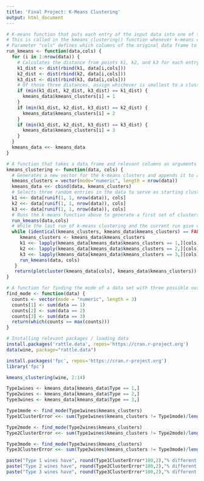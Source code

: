 ```yaml
---
title: 'Final Project: K-Means Clustering'
output: html_document
---
```


```r
# K-means function that puts each entry of the input data into one of three bins based on Euclidean distance
# This is called in the kmeans_clustering() function whenever k-means clusters need to be calculated
# Parameter "cols" defines which columns of the original data frame to use in the algorithm
run_kmeans <- function(data,cols) {
  for (i in 1:nrow(data)) {
    # Calculates the distance from points k1, k2, and k3 for each entry in the data set
    k1_dist <- dist(rbind(k1, data[i,cols]))
    k2_dist <- dist(rbind(k2, data[i,cols]))
    k3_dist <- dist(rbind(k3, data[i,cols]))
    # Of those three distances, assign whichever is smallest to a cluster column in the generated k-means data frame
    if (min(k1_dist, k2_dist, k3_dist) == k1_dist) {
      kmeans_data$kmeans_clusters[i] = 1
    }
    if (min(k1_dist, k2_dist, k3_dist) == k2_dist) {
      kmeans_data$kmeans_clusters[i] = 2
    }
    if (min(k1_dist, k2_dist, k3_dist) == k3_dist) {
      kmeans_data$kmeans_clusters[i] = 3
    }
  }
  kmeans_data <<- kmeans_data
}

# A function that takes a data frame and relevant columns as arguments and performs three-point k-means clustering
kmeans_clustering <- function(data, cols) {
  # Generates a new vector for the k-means clusters and appends it to a calculated version of the data frame
  kmeans_clusters = vector(mode="numeric", length = nrow(data))
  kmeans_data <<- cbind(data, kmeans_clusters)
  # Selects three random entries in the data to serve as starting cluster points
  k1 <<- data[runif(1, 1, nrow(data)), cols]
  k2 <<- data[runif(1, 1, nrow(data)), cols]
  k3 <<- data[runif(1, 1, nrow(data)), cols]
  # Runs the k-means function above to generate a first set of clusters
  run_kmeans(data,cols)
  # While the last run of k-means clustering and the current run give different results (i.e. if there was reassignment of the cluster values), average the clustered points to form a new k1, k2, and k3, then perform the k-means clustering again
  while (identical(kmeans_clusters, kmeans_data$kmeans_clusters) == FALSE) {
     kmeans_clusters <- kmeans_data$kmeans_clusters
     k1 <<- lapply(kmeans_data[kmeans_data$kmeans_clusters == 1,][cols], mean)
     k2 <<- lapply(kmeans_data[kmeans_data$kmeans_clusters == 2,][cols], mean)
     k3 <<- lapply(kmeans_data[kmeans_data$kmeans_clusters == 3,][cols], mean)
     run_kmeans(data, cols)
   }
   return(plotcluster(kmeans_data[cols], kmeans_data$kmeans_clusters))
}

# A function for finding the mode of a data set with three possible outputs (for use in evaluating the k-means algorithm)
find_mode <- function(data) {
  counts <- vector(mode = "numeric", length = 3)
  counts[1] <- sum(data == 1)
  counts[2] <- sum(data == 2)
  counts[3] <- sum(data == 3)
  return(which(counts == max(counts)))
}

```

```r
# Installing relevant packages / loading data
install.packages('rattle.data', repos='https://cran.r-project.org')
data(wine, package="rattle.data")

install.packages('fpc', repos='https://cran.r-project.org')
library('fpc')

kmeans_clustering(wine, 2:14)

```

```r
Type1wines <- kmeans_data[kmeans_data$Type == 1,]
Type2wines <- kmeans_data[kmeans_data$Type == 2,]
Type3wines <- kmeans_data[kmeans_data$Type == 3,]

Type1mode <- find_mode(Type1wines$kmeans_clusters)
Type1ClusterError <<- sum(Type1wines$kmeans_clusters != Type1mode)/length(Type1wines$kmeans_clusters)

Type2mode <- find_mode(Type2wines$kmeans_clusters)
Type2ClusterError <<- sum(Type1wines$kmeans_clusters != Type2mode)/length(Type2wines$kmeans_clusters)

Type3mode <- find_mode(Type3wines$kmeans_clusters)
Type3ClusterError <<- sum(Type3wines$kmeans_clusters != Type3mode)/length(Type3wines$kmeans_clusters)


```

```r
paste("Type 1 wines have", round(Type1ClusterError*100,2),"% different cluster values")
paste("Type 2 wines have", round(Type2ClusterError*100,2),"% different cluster values")
paste("Type 3 wines have", round(Type3ClusterError*100,2),"% different cluster values")

```